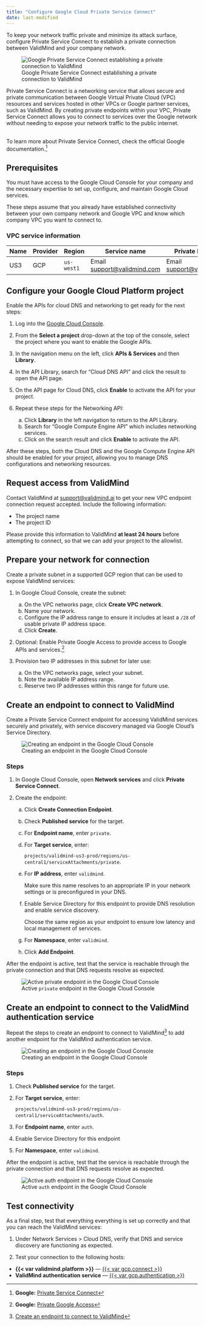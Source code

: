 ```yaml
---
title: "Configure Google Cloud Private Service Connect"
date: last-modified
---
```


To keep your network traffic private and minimize its attack surface, configure Private Service Connect to establish a private connection between ValidMind and your company network.

![Google Private Service Connect establishing a private connection to ValidMind](google-cloud-private-service-connect.png){fig-alt="A graphic showing Google Private Service Connect establishing a private connection to ValidMind"}

Private Service Connect is a networking service that allows secure and private communication between Google Virtual Private Cloud (VPC) resources and services hosted in other VPCs or Google partner services, such as ValidMind. By creating private endpoints within your VPC, Private Service Connect allows you to connect to services over the Google network without needing to expose your network traffic to the public internet.

::: {.callout-important title="The responsibility of setting up endpoints for Private Service Connect falls to your IT department, such as the cloud engineering, infrastructure, or security teams."}
<br>
To learn more about Private Service Connect, check the official Google documentation.[^1]
:::

::: {.attn}

## Prerequisites

You must have access to the Google Cloud Console for your company and the necessary expertise to set up, configure, and maintain Google Cloud services.

These steps assume that you already have established connectivity between your own company network and Google VPC and know which company VPC you want to connect to.

### VPC service information

| Name | Provider |  Region       | Service name                                            | Private DNS name             |
| -- | -- | --------------- | ------------------------------------------------------- | ---------------------------- |
| US3 | GCP | `us-west1`    | Email <support@validmind.com> | Email <support@validmind.com> |

:::

## Configure your Google Cloud Platform project

Enable the APIs for cloud DNS and networking to get ready for the next steps:

1. Log into the [Google Cloud Console](https://console.cloud.google.com/).

2. From the **Select a project** drop-down at the top of the console, select the project where you want to enable the Google APIs.

3. In the navigation menu on the left, click **APIs & Services** and then **Library**.

4. In the API Library, search for "Cloud DNS API" and click the result to open the API page.

5. On the API page for Cloud DNS, click **Enable** to activate the API for your project.

6. Repeat these steps for the Networking API:

   a. Click **Library** in the left navigation to return to the API Library.
   b. Search for "Google Compute Engine API" which includes networking services.
   c. Click on the search result and click **Enable** to activate the API.

After these steps, both the Cloud DNS and the Google Compute Engine API should be enabled for your project, allowing you to manage DNS configurations and networking resources.

## Request access from ValidMind

Contact ValidMind at [support@validmind.ai](mailto:support@validmind.ai?subject=VPC%20Endpoint%20Connection%20Request) to get your new VPC endpoint connection request accepted. Include the following information:

   - The project name
   - The project ID

::: {.callout}
Please provide this information to ValidMind **at least 24 hours** before attempting to connect, so that we can add your project to the allowlist.
:::

## Prepare your network for connection

Create a private subnet in a supported GCP region that can be used to expose ValidMind services: 

1. In Google Cloud Console, create the subnet: 

   a. On the VPC networks page, click **Create VPC network**.
   b. Name your network.
   c. Configure the IP address range to ensure it includes at least a `/28` of usable private IP address space.
   d. Click **Create**.

2. Optional: Enable Private Google Access to provide access to Google APIs and services.[^2]

3. Provision two IP addresses in this subnet for later use: 

   a. On the VPC networks page, select your subnet.
   c. Note the available IP address range.
   d. Reserve two IP addresses within this range for future use.

## Create an endpoint to connect to ValidMind

Create a Private Service Connect endpoint for accessing ValidMind services securely and privately, with service discovery managed via Google Cloud’s Service Directory.

![Creating an endpoint in the Google Cloud Console](gcp-add-validmind-endpoint-panel.png){fig-alt="Screenshot of an endpoint being created with the options specified in the steps" class="screenshot"}

### Steps

1. In Google Cloud Console, open **Network services** and click **Private Service Connect**.

2. Create the endpoint:

   a. Click **Create Connection Endpoint**.
   b. Check **Published service** for the target.
   c. For **Endpoint name**, enter `private`.
   d. For **Target service**, enter:
   
       `projects/validmind-us3-prod/regions/us-central1/serviceAttachments/private`.
   
   e. For **IP address**, enter `validmind`.
      
      ::: {.callout}
      Make sure this name resolves to an appropriate IP in your network settings or is preconfigured in your DNS.
      ::: 

   f. Enable Service Directory for this endpoint to provide DNS resolution and enable service discovery.

      ::: {.callout}
      Choose the same region as your endpoint to ensure low latency and local management of services.
      ::: 
   
   g. For **Namespace**, enter `validmind`.

   h. Click **Add Endpoint**.

After the endpoint is active, test that the service is reachable through the private connection and that DNS requests resolve as expected.

![Active `private` endpoint in the Google Cloud Console](gcp-add-validmind-endpoint.png){fig-alt="Active endpoint being shown in the Google Cloud Console" class="screenshot"}

## Create an endpoint to connect to the ValidMind authentication service

Repeat the steps to create an endpoint to connect to ValidMind[^3] to add another endpoint for the ValidMind authentication service.

![Creating an endpoint in the Google Cloud Console](gcp-add-auth-endpoint-panel.png){fig-alt="Screenshot of an endpoint being created with the options specified in the steps" class="screenshot"}

### Steps

1. Check **Published service** for the target.
2. For **Target service**, enter:

      `projects/validmind-us3-prod/regions/us-central1/serviceAttachments/auth`.

3. For **Endpoint name**, enter `auth`.
4. Enable Service Directory for this endpoint
5. For **Namespace**, enter `validmind`.

After the endpoint is active, test that the service is reachable through the private connection and that DNS requests resolve as expected.

![Active `auth` endpoint in the Google Cloud Console](gcp-add-auth-endpoint.png){fig-alt="Active endpoint being shown in the Google Cloud Console" class="screenshot"}

## Test connectivity

As a final step, test that everything everything is set up correctly and that you can reach the ValidMind services:

1. Under Network Services > Cloud DNS, verify that DNS and service discovery are functioning as expected.

2. Test your connection to the following hosts:
  - **{{< var validmind.platform >}}** — [{{< var gcp.connect >}}]({{< var gcp.connect >}})
  - **ValidMind authentication service** — [{{< var gcp.authentication >}}]({{< var gcp.authentication >}})

<!-- FOOTNOTES -->

[^1]: **Google:** [Private Service Connect](https://cloud.google.com/vpc/docs/private-service-connect)

[^2]: **Google:** [Private Google Access](https://cloud.google.com/vpc/docs/private-google-access)

[^3]: [Create an endpoint to connect to ValidMind](#create-an-endpoint-to-connect-to-validmind)